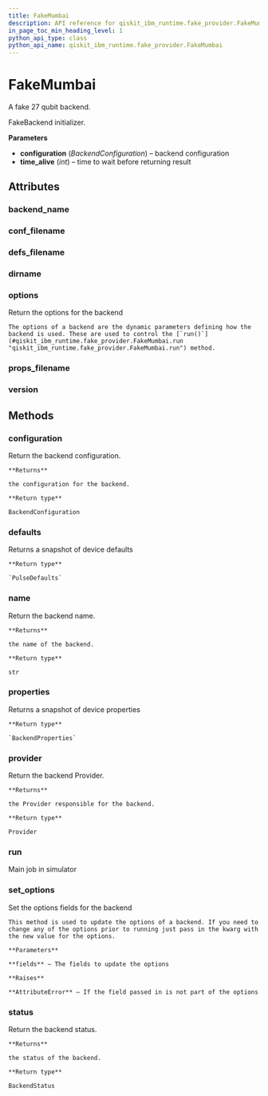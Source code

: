 ```yaml
---
title: FakeMumbai
description: API reference for qiskit_ibm_runtime.fake_provider.FakeMumbai
in_page_toc_min_heading_level: 1
python_api_type: class
python_api_name: qiskit_ibm_runtime.fake_provider.FakeMumbai
---
```


# FakeMumbai

<Class id="qiskit_ibm_runtime.fake_provider.FakeMumbai" github="https://github.com/Qiskit/qiskit-ibm-runtime/tree/stable/0.20/qiskit_ibm_runtime/fake_provider/backends/mumbai/fake_mumbai.py#L31-L38" signature="FakeMumbai">
  A fake 27 qubit backend.

  FakeBackend initializer.

  **Parameters**

  *   **configuration** (*BackendConfiguration*) – backend configuration
  *   **time\_alive** (*int*) – time to wait before returning result

  ## Attributes

  ### backend\_name

  <Attribute id="qiskit_ibm_runtime.fake_provider.FakeMumbai.backend_name" name="backend_name" attributeValue="= 'fake_mumbai'" />

  ### conf\_filename

  <Attribute id="qiskit_ibm_runtime.fake_provider.FakeMumbai.conf_filename" name="conf_filename" attributeValue="= 'conf_mumbai.json'" />

  ### defs\_filename

  <Attribute id="qiskit_ibm_runtime.fake_provider.FakeMumbai.defs_filename" name="defs_filename" attributeValue="= 'defs_mumbai.json'" />

  ### dirname

  <Attribute id="qiskit_ibm_runtime.fake_provider.FakeMumbai.dirname" name="dirname" attributeValue="= '/home/runner/work/qiskit-ibm-runtime/qiskit-ibm-runtime/qiskit_ibm_runtime/fake_provider/backends/mumbai'" />

  ### options

  <Attribute id="qiskit_ibm_runtime.fake_provider.FakeMumbai.options" name="options">
    Return the options for the backend

    The options of a backend are the dynamic parameters defining how the backend is used. These are used to control the [`run()`](#qiskit_ibm_runtime.fake_provider.FakeMumbai.run "qiskit_ibm_runtime.fake_provider.FakeMumbai.run") method.
  </Attribute>

  ### props\_filename

  <Attribute id="qiskit_ibm_runtime.fake_provider.FakeMumbai.props_filename" name="props_filename" attributeValue="= 'props_mumbai.json'" />

  ### version

  <Attribute id="qiskit_ibm_runtime.fake_provider.FakeMumbai.version" name="version" attributeValue="= 1" />

  ## Methods

  ### configuration

  <Function id="qiskit_ibm_runtime.fake_provider.FakeMumbai.configuration" name="configuration" signature="configuration()">
    Return the backend configuration.

    **Returns**

    the configuration for the backend.

    **Return type**

    BackendConfiguration
  </Function>

  ### defaults

  <Function id="qiskit_ibm_runtime.fake_provider.FakeMumbai.defaults" name="defaults" github="https://github.com/Qiskit/qiskit-ibm-runtime/tree/stable/0.20/qiskit_ibm_runtime/fake_provider/fake_pulse_backend.py#L29-L33" signature="defaults()">
    Returns a snapshot of device defaults

    **Return type**

    `PulseDefaults`
  </Function>

  ### name

  <Function id="qiskit_ibm_runtime.fake_provider.FakeMumbai.name" name="name" signature="name()">
    Return the backend name.

    **Returns**

    the name of the backend.

    **Return type**

    str
  </Function>

  ### properties

  <Function id="qiskit_ibm_runtime.fake_provider.FakeMumbai.properties" name="properties" github="https://github.com/Qiskit/qiskit-ibm-runtime/tree/stable/0.20/qiskit_ibm_runtime/fake_provider/fake_qasm_backend.py#L44-L48" signature="properties()">
    Returns a snapshot of device properties

    **Return type**

    `BackendProperties`
  </Function>

  ### provider

  <Function id="qiskit_ibm_runtime.fake_provider.FakeMumbai.provider" name="provider" signature="provider()">
    Return the backend Provider.

    **Returns**

    the Provider responsible for the backend.

    **Return type**

    Provider
  </Function>

  ### run

  <Function id="qiskit_ibm_runtime.fake_provider.FakeMumbai.run" name="run" github="https://github.com/Qiskit/qiskit-ibm-runtime/tree/stable/0.20/qiskit_ibm_runtime/fake_provider/fake_backend.py#L545-L574" signature="run(run_input, **kwargs)">
    Main job in simulator
  </Function>

  ### set\_options

  <Function id="qiskit_ibm_runtime.fake_provider.FakeMumbai.set_options" name="set_options" signature="set_options(**fields)">
    Set the options fields for the backend

    This method is used to update the options of a backend. If you need to change any of the options prior to running just pass in the kwarg with the new value for the options.

    **Parameters**

    **fields** – The fields to update the options

    **Raises**

    **AttributeError** – If the field passed in is not part of the options
  </Function>

  ### status

  <Function id="qiskit_ibm_runtime.fake_provider.FakeMumbai.status" name="status" signature="status()">
    Return the backend status.

    **Returns**

    the status of the backend.

    **Return type**

    BackendStatus
  </Function>
</Class>

